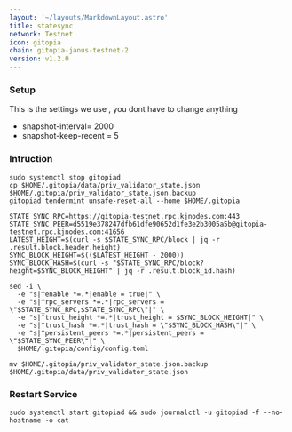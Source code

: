 ```yaml
---
layout: '~/layouts/MarkdownLayout.astro'
title: statesync
network: Testnet
icon: gitopia
chain: gitopia-janus-testnet-2
version: v1.2.0
---
```

### Setup
This is the settings we use , you dont have to change anything

- snapshot-interval= 2000
- snapshot-keep-recent = 5

### Intruction

```
sudo systemctl stop gitopiad
cp $HOME/.gitopia/data/priv_validator_state.json $HOME/.gitopia/priv_validator_state.json.backup
gitopiad tendermint unsafe-reset-all --home $HOME/.gitopia

STATE_SYNC_RPC=https://gitopia-testnet.rpc.kjnodes.com:443
STATE_SYNC_PEER=d5519e378247dfb61dfe90652d1fe3e2b3005a5b@gitopia-testnet.rpc.kjnodes.com:41656
LATEST_HEIGHT=$(curl -s $STATE_SYNC_RPC/block | jq -r .result.block.header.height)
SYNC_BLOCK_HEIGHT=$(($LATEST_HEIGHT - 2000))
SYNC_BLOCK_HASH=$(curl -s "$STATE_SYNC_RPC/block?height=$SYNC_BLOCK_HEIGHT" | jq -r .result.block_id.hash)

sed -i \
  -e "s|^enable *=.*|enable = true|" \
  -e "s|^rpc_servers *=.*|rpc_servers = \"$STATE_SYNC_RPC,$STATE_SYNC_RPC\"|" \
  -e "s|^trust_height *=.*|trust_height = $SYNC_BLOCK_HEIGHT|" \
  -e "s|^trust_hash *=.*|trust_hash = \"$SYNC_BLOCK_HASH\"|" \
  -e "s|^persistent_peers *=.*|persistent_peers = \"$STATE_SYNC_PEER\"|" \
  $HOME/.gitopia/config/config.toml

mv $HOME/.gitopia/priv_validator_state.json.backup $HOME/.gitopia/data/priv_validator_state.json
```

### Restart Service
```
sudo systemctl start gitopiad && sudo journalctl -u gitopiad -f --no-hostname -o cat
```